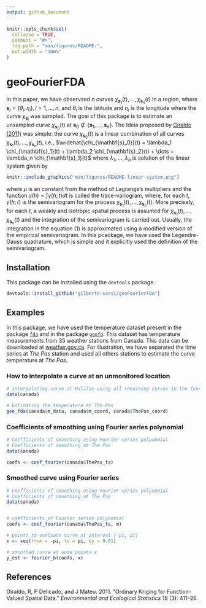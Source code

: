 ```yaml
---
output: github_document
---
```


```r
knitr::opts_chunk$set(
  collapse = TRUE,
  comment = "#>",
  fig.path = "man/figures/README-",
  out.width = "100%"
)
```

# geoFourierFDA


In this paper, we have observsed $n$ curves $\chi_{\mathbf{s}_1}(t), \dots, \chi_{\mathbf{s}_n}(t)$ in a region, where
$\mathbf{s}_i=(\theta_i, \eta_i), i=1, \dots, n$, and $\theta_i$ is the latitude and $\eta_i$ is the longitude where
the curve $\chi_{\mathbf{s}_i}$ was sampled. The goal of this package is to estimate an unsampled curve
$\chi_{\mathbf{s}_0}(t)$ at $\mathbf{s}_0 \not \in \{\mathbf{s}_1, \dots, \mathbf{s}_n\}$. The Ideia proposed by 
[Giraldo (2011)](https://doi.org/10.1007/s10651-010-0143-y) was simple: the curve $\chi_{\mathbf{s}_0}(t)$ is a linear 
combination of all curves $\chi_{\mathbf{s}_1}(t), \dots, \chi_{\mathbf{s}_n}(t)$, i.e., 
$\widehat{\chi_{\mathbf{s}_0}}(t) = \lambda_1 \chi_{\mathbf{s}_1}(t) + \lambda_2 \chi_{\mathbf{s}_2}(t) + \dots + \lambda_n \chi_{\mathbf{s}_1}(t)$ where $\lambda_1, \dots, \lambda_n$ is solution of the linear system given by

```r
knitr::include_graphics("man/figures/README-linear-system.png")
```

where $\mu$ is an constant from the method of Lagrange's multipliers and the function $\gamma(h)= \int \gamma(h;t)dt$
is called the trace-variogram, where, for each $t$, $\gamma(h; t)$ is the semivariogram for the process
$\chi_{\mathbf{s}_1}(t), \dots, \chi_{\mathbf{s}_n}(t)$. More precisely, for each $t$, a weakly and isotropic
spatial process is assumed for $\chi_{\mathbf{s}_1}(t), \dots, \chi_{\mathbf{s}_n}(t)$ and the integration of the 
semivariogram is carried out. Usually, the integration in the equation (1) is approximated using a 
modified version of the empirical semivariogram. In this pcackage, we have used the Legendre-Gauss quadrature, 
which is simple and it explicitly used the definition of the semivariogram.


## Installation

This package can be installed using the `devtools` package.

``` r
devtools::install_github("gilberto-sassi/geoFourierFDA")
```

## Examples

In this package, we have used the temperature dataset present in the package
[`fda`](https://CRAN.R-project.org/package=fda)
and in the package [`geofd`](https://CRAN.R-project.org/package=geofd).
This dataset has temperature measurements from $35$ weather stations from Canada. This
data can be downloaded at [weather.gov.ca](https://weather.gc.ca). For illustration, 
we have separated the time series at _The Pas_ station and used all others stations to 
estimate the curve temperature at _The Pas_.

### How to interpolate a curve at an unmonitored location

```r
# interpolating curve at Halifax using all remaining curves in the functional dataset
data(canada)

# Estimating the temperature at The Pas
geo_fda(canada$m_data, canada$m_coord, canada$ThePas_coord)
```

### Coefficients of smoothing using Fourier series polynomial

```r
# Coefficients of smoothing using Fourier series polynomial
# Coefficients of smoothing at The Pas
data(canada)

coefs <- coef_fourier(canada$ThePas_ts)
```

### Smoothed curve using Fourier series

```r
# Coefficients of smoothing using Fourier series polynomial
# Coefficients of smoothing at The Pas
data(canada)


# coefficients of Fourier series polynomial
coefs <- coef_fourier(canada$ThePas_ts, m)

# points to evaluate curve at interval [-pi, pi]
x <- seq(from = -pi, to = pi, by = 0.01)

# smoothed curve at some points x
y_est <- fourier_b(coefs, x)
```


## References

Giraldo, R, P Delicado, and J Mateu. 2011. "Ordinary Kriging for Function-Valued Spatial Data." _Environmental and Ecological Statistics_ 18 (3): 411–26.
